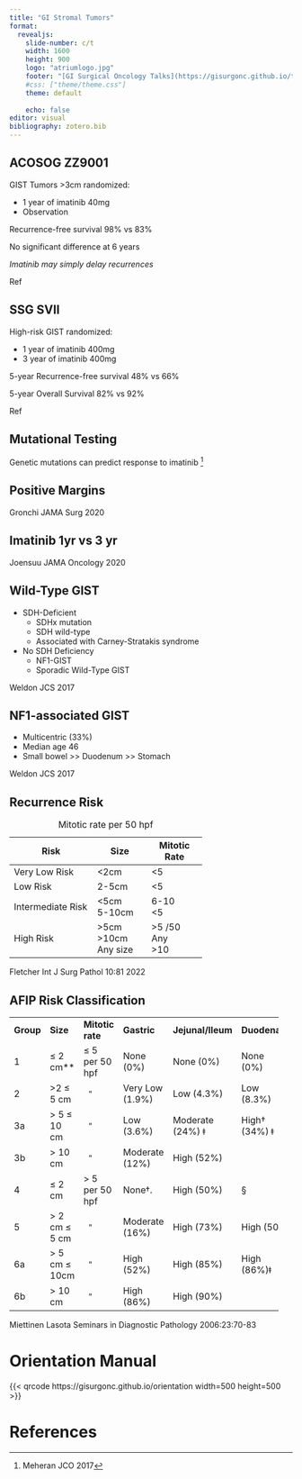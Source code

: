 ```yaml
---
title: "GI Stromal Tumors"
format: 
  revealjs:
    slide-number: c/t
    width: 1600
    height: 900
    logo: "atriumlogo.jpg"
    footer: "[GI Surgical Oncology Talks](https://gisurgonc.github.io/talks/)"
    #css: ["theme/theme.css"]
    theme: default
      
    echo: false
editor: visual
bibliography: zotero.bib
---
```


## ACOSOG ZZ9001

GIST Tumors \>3cm randomized:

-   1 year of imatinib 40mg
-   Observation

Recurrence-free survival 98% vs 83%

No significant difference at 6 years

*Imatinib may simply delay recurrences*

::: aside
Ref
:::

## SSG SVII

High-risk GIST randomized:

-   1 year of imatinib 400mg
-   3 year of imatinib 400mg

5-year Recurrence-free survival 48% vs 66%

5-year Overall Survival 82% vs 92%

::: aside
Ref
:::

## Mutational Testing

Genetic mutations can predict response to imatinib [^1]

[^1]: Meheran JCO 2017

## Positive Margins

::: aside
Gronchi JAMA Surg 2020
:::

## Imatinib 1yr vs 3 yr

::: aside
Joensuu JAMA Oncology 2020
:::

## Wild-Type GIST

-   SDH-Deficient
    -   SDHx mutation
    -   SDH wild-type
    -   Associated with Carney-Stratakis syndrome
-   No SDH Deficiency
    -   NF1-GIST
    -   Sporadic Wild-Type GIST

::: aside
Weldon JCS 2017
:::

## NF1-associated GIST

-   Multicentric (33%)
-   Median age 46
-   Small bowel \>\> Duodenum \>\> Stomach

::: aside
Weldon JCS 2017
:::

## Recurrence Risk

+-------------------+-------------+--------------+
| Risk              | Size        | Mitotic Rate |
+===================+=============+==============+
| Very Low Risk     | \<2cm       | \<5          |
+-------------------+-------------+--------------+
| Low Risk          | 2-5cm       | \<5          |
+-------------------+-------------+--------------+
| Intermediate Risk | \<5cm\      | 6-10\        |
|                   | 5-10cm      | \<5          |
+-------------------+-------------+--------------+
| High Risk         | \>5cm\      | \>5 /50\     |
|                   | \>10cm\     | Any\         |
|                   | Any size    | \>10         |
+-------------------+-------------+--------------+

: Mitotic rate per 50 hpf

::: aside
Fletcher Int J Surg Pathol 10:81 2022
:::

## AFIP Risk Classification


+-----------+----------------+------------------+----------------+-------------------+---------------+
| **Group** | **Size**       | **Mitotic rate** | **Gastric**    | **Jejunal/Ileum** | **Duodenal**  |
+-----------+----------------+------------------+----------------+-------------------+---------------+
| 1         | ≤ 2 cm\*\*     | ≤ 5 per 50 hpf   | None (0%)      | None (0%)         | None (0%)     |
+-----------+----------------+------------------+----------------+-------------------+---------------+
| 2         | \>2 ≤ 5 cm     |      "           | Very Low (1.9%)| Low (4.3%)        | Low (8.3%)    |
+-----------+----------------+------------------+----------------+-------------------+---------------+
| 3a        | \> 5 ≤ 10 cm   |      "           | Low (3.6%)     | Moderate (24%) ǂ  | High† (34%) ǂ |
+-----------+----------------+------------------+----------------+-------------------+---------------+
| 3b        | \> 10 cm       |      "           | Moderate (12%) |  High (52%)       |               |
+-----------+----------------+------------------+----------------+-------------------+---------------+
| 4         | ≤ 2 cm         |  \> 5 per 50 hpf | None†.         |  High (50%)       |  §            |
+-----------+----------------+------------------+----------------+-------------------+---------------+
| 5         | \> 2 cm ≤ 5 cm |      "           | Moderate (16%) |  High (73%)       |  High (50%)    |
+-----------+----------------+------------------+----------------+-------------------+---------------+
| 6a        | \> 5 cm ≤ 10cm |      "           | High (52%)     |  High (85%)       |  High (86%)ǂ  |
+-----------+----------------+------------------+----------------+-------------------+---------------+
| 6b        | \> 10 cm       |      "           | High (86%)     |  High (90%)       |               |
+-----------+----------------+------------------+----------------+-------------------+---------------+


::: aside
Miettinen Lasota Seminars in Diagnostic Pathology 2006:23:70-83
:::

# Orientation Manual

{{< qrcode https://gisurgonc.github.io/orientation width=500 height=500 >}}

# References
